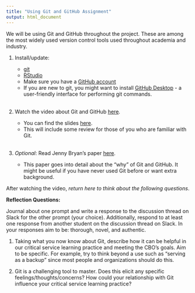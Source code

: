 ```yaml
---
title: "Using Git and GitHub Assignment"
output: html_document
---
```


We will be using Git and GitHub throughout the project. These are among the most widely used version control tools used throughout academia and industry.

1) Install/update: 

    - [git](https://git-scm.com/downloads)
    - [RStudio](https://www.rstudio.com/products/rstudio/download/)
    - Make sure you have a [GitHub account](https://github.com/join)
    - If you are new to git, you might want to install [GitHub Desktop](https://desktop.github.com/) - a user-friendly interface for performing git commands.<br><br>

2) Watch the video about Git and GitHub [here](https://youtu.be/eWxxfttcMts). 

    - You can find the slides [here](https://speakerdeck.com/alicebartlett/git-for-humans). 
    - This will include some review for those of you who are familiar with Git.<br><br>

3) _Optional_: Read Jenny Bryan's paper [here](https://peerj.com/preprints/3159v2/). 

    - This paper goes into detail about the "why" of Git and GitHub. It might be useful if you have never used Git before or want extra background.

After watching the video, _return here to think about the following questions_. 

**Reflection Questions:**

Journal about one prompt and write a response to the discussion thread on Slack for the other prompt (your choice). Additionally, respond to at least one response from another student on the discussion thread on Slack. In your responses aim to be: thorough, novel, and authentic.

1) Taking what you now know about Git, describe how it can be helpful in our critical service learning practice and meeting the CBO's goals. Aim to be specific. For example, try to think beyond a use such as "serving as a backup" since most people and organizations should do this. 

2) Git is a challenging tool to master. Does this elicit any specific feelings/thoughts/concerns? How could your relationship with Git influence your critical service learning practice?
